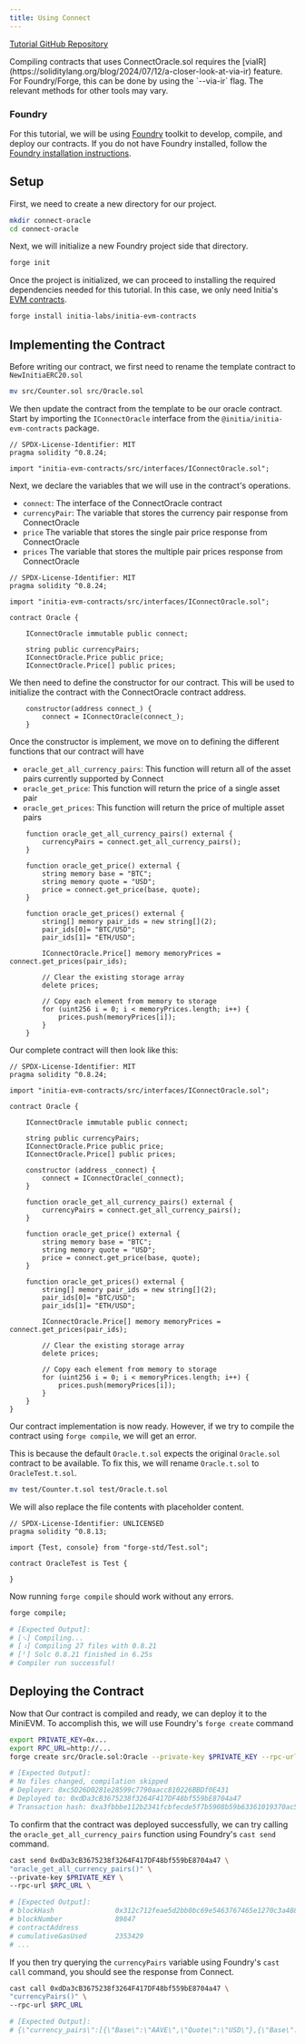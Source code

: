 ```yaml
---
title: Using Connect
---
```


[Tutorial GitHub Repository](https://github.com/initia-labs/examples/tree/main/evm/connect-oracle)

<Warning>
Compiling contracts that uses ConnectOracle.sol requires the [viaIR](https://soliditylang.org/blog/2024/07/12/a-closer-look-at-via-ir) feature. For Foundry/Forge, this can be done by using the `--via-ir` flag. The relevant methods for other tools may vary.
</Warning>

### Foundry

For this tutorial, we will be using [Foundry](https://github.com/foundry-rs/foundry) toolkit to develop, compile, and deploy our contracts. If you do not have Foundry installed, follow the [Foundry installation instructions](https://getfoundry.sh/).

## Setup

First, we need to create a new directory for our project.

```sh
mkdir connect-oracle
cd connect-oracle
```

Next, we will initialize a new Foundry project side that directory.

```sh
forge init
```

Once the project is initialized, we can proceed to installing the required dependencies needed for this tutorial. In this case, we only need Initia's [EVM contracts](https://github.com/initia-labs/initia-evm-contracts).

```sh
forge install initia-labs/initia-evm-contracts
```

## Implementing the Contract

Before writing our contract, we first need to rename the template contract to `NewInitiaERC20.sol`

```sh
mv src/Counter.sol src/Oracle.sol
```

We then update the contract from the template to be our oracle contract. Start by importing the `IConnectOracle` interface from the `@initia/initia-evm-contracts` package.

```solidity src/Oracle.sol
// SPDX-License-Identifier: MIT
pragma solidity ^0.8.24;

import "initia-evm-contracts/src/interfaces/IConnectOracle.sol";
```

Next, we declare the variables that we will use in the contract's operations.

- `connect`: The interface of the ConnectOracle contract
- `currencyPair`: The variable that stores the currency pair response from ConnectOracle
- `price` The variable that stores the single pair price response from ConnectOracle
- `prices` The variable that stores the multiple pair prices response from ConnectOracle

```solidity src/Oracle.sol
// SPDX-License-Identifier: MIT
pragma solidity ^0.8.24;

import "initia-evm-contracts/src/interfaces/IConnectOracle.sol";

contract Oracle {

    IConnectOracle immutable public connect;

    string public currencyPairs;
    IConnectOracle.Price public price;
    IConnectOracle.Price[] public prices;
```

We then need to define the constructor for our contract. This will be used to initialize the contract with the ConnectOracle contract address.

```solidity src/Oracle.sol
    constructor(address connect_) {
        connect = IConnectOracle(connect_);
    }
```

Once the constructor is implement, we move on to defining the different functions that our contract will have

- `oracle_get_all_currency_pairs`: This function will return all of the asset pairs currently supported by Connect
- `oracle_get_price`: This function will return the price of a single asset pair
- `oracle_get_prices`: This function will return the price of multiple asset pairs

```solidity src/Oracle.sol
    function oracle_get_all_currency_pairs() external {
        currencyPairs = connect.get_all_currency_pairs();
    }

    function oracle_get_price() external {
        string memory base = "BTC";
        string memory quote = "USD";
        price = connect.get_price(base, quote);
    }

    function oracle_get_prices() external {
        string[] memory pair_ids = new string[](2);
        pair_ids[0]= "BTC/USD";
        pair_ids[1]= "ETH/USD";
        
        IConnectOracle.Price[] memory memoryPrices = connect.get_prices(pair_ids);

        // Clear the existing storage array
        delete prices;

        // Copy each element from memory to storage
        for (uint256 i = 0; i < memoryPrices.length; i++) {
            prices.push(memoryPrices[i]);
        }
    }
```

Our complete contract will then look like this:

```solidity src/Oracle.sol
// SPDX-License-Identifier: MIT
pragma solidity ^0.8.24;

import "initia-evm-contracts/src/interfaces/IConnectOracle.sol";

contract Oracle {

    IConnectOracle immutable public connect;

    string public currencyPairs;
    IConnectOracle.Price public price;
    IConnectOracle.Price[] public prices;

    constructor (address _connect) {
        connect = IConnectOracle(_connect);
    }

    function oracle_get_all_currency_pairs() external {
        currencyPairs = connect.get_all_currency_pairs();
    }

    function oracle_get_price() external {
        string memory base = "BTC";
        string memory quote = "USD";
        price = connect.get_price(base, quote);
    }

    function oracle_get_prices() external {
        string[] memory pair_ids = new string[](2);
        pair_ids[0]= "BTC/USD";
        pair_ids[1]= "ETH/USD";
        
        IConnectOracle.Price[] memory memoryPrices = connect.get_prices(pair_ids);

        // Clear the existing storage array
        delete prices;

        // Copy each element from memory to storage
        for (uint256 i = 0; i < memoryPrices.length; i++) {
            prices.push(memoryPrices[i]);
        }
    }
}
```

Our contract implementation is now ready. However, if we try to compile the contract using `forge compile`, we will get an error.

This is because the default `Oracle.t.sol` expects the original `Oracle.sol` contract to be available. To fix this, we will rename `Oracle.t.sol` to `OracleTest.t.sol`.

```sh
mv test/Counter.t.sol test/Oracle.t.sol
```

We will also replace the file contents with placeholder content.

```solidity test/OracleTest.t.sol
// SPDX-License-Identifier: UNLICENSED
pragma solidity ^0.8.13;

import {Test, console} from "forge-std/Test.sol";

contract OracleTest is Test {

}
```

Now running `forge compile` should work without any errors.

```sh
forge compile;

# [Expected Output]:
# [⠢] Compiling...
# [⠰] Compiling 27 files with 0.8.21
# [⠃] Solc 0.8.21 finished in 6.25s
# Compiler run successful!
```

## Deploying the Contract

Now that Our contract is compiled and ready, we can deploy it to the MiniEVM. To accomplish this, we will use Foundry's `forge create` command

```sh
export PRIVATE_KEY=0x...
export RPC_URL=http://...
forge create src/Oracle.sol:Oracle --private-key $PRIVATE_KEY --rpc-url $RPC_URL --constructor-args 0xc47ef2D751f64bC3FADc7dE3027fE02C94122056 --legacy

# [Expected Output]:
# No files changed, compilation skipped
# Deployer: 0xc5D26D0281e28599c7790aacc810226BBDf0E431
# Deployed to: 0xdDa3cB3675238f3264F417DF48bf559bE8704a47
# Transaction hash: 0xa3fbbbe112b2341fcbfecde5f7b5908b59b63361019370ac531ab31a043df501
```

To confirm that the contract was deployed successfully, we can try calling the `oracle_get_all_currency_pairs` function using Foundry's `cast send` command.

```sh
cast send 0xdDa3cB3675238f3264F417DF48bf559bE8704a47 \
"oracle_get_all_currency_pairs()" \
--private-key $PRIVATE_KEY \
--rpc-url $RPC_URL \

# [Expected Output]:
# blockHash               0x312c712feae5d2bb0bc69e5463767465e1270c3a48863a9e08eea94986c9da1a
# blockNumber             89847
# contractAddress         
# cumulativeGasUsed       2353429
# ...
```

If you then try querying the `currencyPairs` variable using Foundry's `cast call` command, you should see the response from Connect.

```sh
cast call 0xdDa3cB3675238f3264F417DF48bf559bE8704a47 \
"currencyPairs()" \
--rpc-url $RPC_URL

# [Expected Output]:
# {\"currency_pairs\":[{\"Base\":\"AAVE\",\"Quote\":\"USD\"},{\"Base\":\"ADA\",\"Quote\":\"USD\"},{\"Base\":\"AEVO\",\"Quote\":\"USD\"},{\"Base\":\"AGIX\",\"Quote\":\"USD\"},{\"Base\":\"ALGO\",\"Quote\":\"USD\"},{\"Base\":\"APE\",\"Quote\":\"USD\"},{\"Base\":\"APT\",\"Quote\":\"USD\"},{\"Base\":\"ARB\",\"Quote\":\"USD\"},{\"Base\":\"ARKM\",\"Quote\":\"USD\"}...
